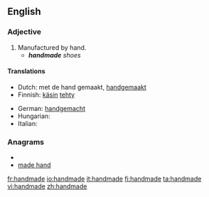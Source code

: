 ==English==

===Adjective===
{{en-adj|-}}

# Manufactured by hand.
#* '''''handmade''' shoes''

====Translations====
{{trans-top|made by hand}}
* Dutch: met de hand gemaakt, [[handgemaakt]]
* Finnish: [[käsin]] [[tehdä|tehty]]
{{trans-mid}}
* German: [[handgemacht]]
* Hungarian: {{t|hu|kézzel készített}}
* Italian: {{t-|it|fatto a mano}}
{{trans-bottom}}

===Anagrams===
* {{alphagram|aaddehmn}}
* [[made hand#English|made hand]]

[[fr:handmade]]
[[io:handmade]]
[[it:handmade]]
[[fi:handmade]]
[[ta:handmade]]
[[vi:handmade]]
[[zh:handmade]]